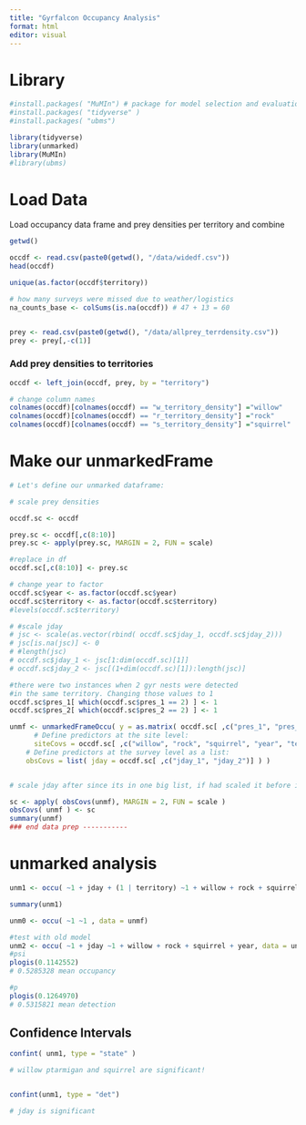 ---
title: "Gyrfalcon Occupancy Analysis"
format: html
editor: visual
---

# Library

```{r library}
#install.packages( "MuMIn") # package for model selection and evaluation
#install.packages( "tidyverse" )
#install.packages( "ubms")

library(tidyverse)
library(unmarked)
library(MuMIn)
#library(ubms)


```

# Load Data

Load occupancy data frame and prey densities per territory and combine

```{r loaddata}
getwd()

occdf <- read.csv(paste0(getwd(), "/data/widedf.csv"))
head(occdf)

unique(as.factor(occdf$territory))

# how many surveys were missed due to weather/logistics
na_counts_base <- colSums(is.na(occdf)) # 47 + 13 = 60


prey <- read.csv(paste0(getwd(), "/data/allprey_terrdensity.csv"))
prey <- prey[,-c(1)]
```

### Add prey densities to territories

```{r}

occdf <- left_join(occdf, prey, by = "territory")

# change column names
colnames(occdf)[colnames(occdf) == "w_territory_density"] ="willow"
colnames(occdf)[colnames(occdf) == "r_territory_density"] ="rock"
colnames(occdf)[colnames(occdf) == "s_territory_density"] ="squirrel"
```

# Make our unmarkedFrame

```{r frame}

# Let's define our unmarked dataframe:

# scale prey densities

occdf.sc <- occdf

prey.sc <- occdf[,c(8:10)]
prey.sc <- apply(prey.sc, MARGIN = 2, FUN = scale)

#replace in df
occdf.sc[,c(8:10)] <- prey.sc

# change year to factor
occdf.sc$year <- as.factor(occdf.sc$year)
occdf.sc$territory <- as.factor(occdf.sc$territory)
#levels(occdf.sc$territory)

# #scale jday
# jsc <- scale(as.vector(rbind( occdf.sc$jday_1, occdf.sc$jday_2)))
# jsc[is.na(jsc)] <- 0
# #length(jsc)
# occdf.sc$jday_1 <- jsc[1:dim(occdf.sc)[1]]
# occdf.sc$jday_2 <- jsc[(1+dim(occdf.sc)[1]):length(jsc)]

#there were two instances when 2 gyr nests were detected
#in the same territory. Changing those values to 1
occdf.sc$pres_1[ which(occdf.sc$pres_1 == 2) ] <- 1
occdf.sc$pres_2[ which(occdf.sc$pres_2 == 2) ] <- 1

unmf <- unmarkedFrameOccu( y = as.matrix( occdf.sc[ ,c("pres_1", "pres_2")]),
      # Define predictors at the site level:
      siteCovs = occdf.sc[ ,c("willow", "rock", "squirrel", "year", "territory")],
    # Define predictors at the survey level as a list:
    obsCovs = list( jday = occdf.sc[ ,c("jday_1", "jday_2")] ) ) 


# scale jday after since its in one big list, if had scaled it before it would have been in 2 separate columns and scaled values would not have accounted for the earlier or later survey dates in the other column?

sc <- apply( obsCovs(unmf), MARGIN = 2, FUN = scale )
obsCovs( unmf ) <- sc
summary(unmf)
### end data prep -----------

```

# unmarked analysis

```{r unmanaly}

unm1 <- occu( ~1 + jday + (1 | territory) ~1 + willow + rock + squirrel + (1| year), data = unmf)

summary(unm1)

unm0 <- occu( ~1 ~1 , data = unmf)

#test with old model
unm2 <- occu( ~1 + jday ~1 + willow + rock + squirrel + year, data = unmf)
#psi
plogis(0.1142552)
# 0.5285328 mean occupancy

#p
plogis(0.1264970)
# 0.5315821 mean detection

```

## Confidence Intervals

```{r ci}

confint( unm1, type = "state" )

# willow ptarmigan and squirrel are significant!


confint(unm1, type = "det")

# jday is significant
```
